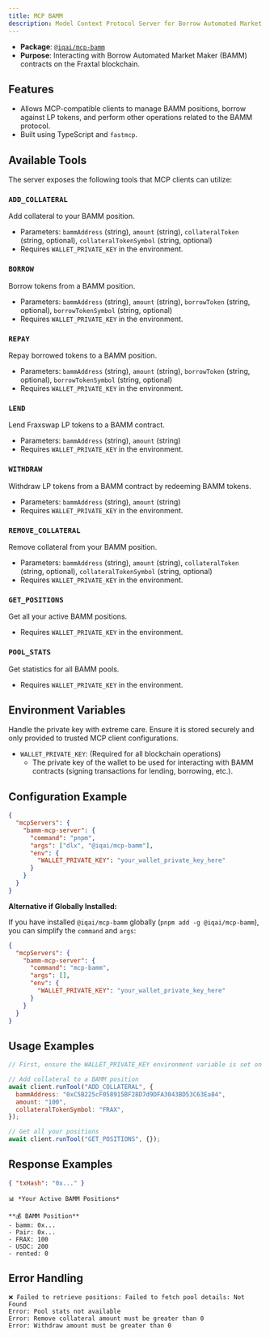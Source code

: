 ```yaml
---
title: MCP BAMM
description: Model Context Protocol Server for Borrow Automated Market Maker
---
```



- **Package**: [`@iqai/mcp-bamm`](https://www.npmjs.com/package/@iqai/mcp-bamm)
- **Purpose**: Interacting with Borrow Automated Market Maker (BAMM) contracts on the Fraxtal blockchain.

## Features

- Allows MCP-compatible clients to manage BAMM positions, borrow against LP tokens, and perform other operations related to the BAMM protocol.
- Built using TypeScript and `fastmcp`.

## Available Tools

The server exposes the following tools that MCP clients can utilize:

### `ADD_COLLATERAL`
Add collateral to your BAMM position.

- Parameters: `bammAddress` (string), `amount` (string), `collateralToken` (string, optional), `collateralTokenSymbol` (string, optional)
- Requires `WALLET_PRIVATE_KEY` in the environment.

### `BORROW`
Borrow tokens from a BAMM position.

- Parameters: `bammAddress` (string), `amount` (string), `borrowToken` (string, optional), `borrowTokenSymbol` (string, optional)
- Requires `WALLET_PRIVATE_KEY` in the environment.

### `REPAY`
Repay borrowed tokens to a BAMM position.

- Parameters: `bammAddress` (string), `amount` (string), `borrowToken` (string, optional), `borrowTokenSymbol` (string, optional)
- Requires `WALLET_PRIVATE_KEY` in the environment.

### `LEND`
Lend Fraxswap LP tokens to a BAMM contract.

- Parameters: `bammAddress` (string), `amount` (string)
- Requires `WALLET_PRIVATE_KEY` in the environment.

### `WITHDRAW`
Withdraw LP tokens from a BAMM contract by redeeming BAMM tokens.

- Parameters: `bammAddress` (string), `amount` (string)
- Requires `WALLET_PRIVATE_KEY` in the environment.

### `REMOVE_COLLATERAL`
Remove collateral from your BAMM position.

- Parameters: `bammAddress` (string), `amount` (string), `collateralToken` (string, optional), `collateralTokenSymbol` (string, optional)
- Requires `WALLET_PRIVATE_KEY` in the environment.

### `GET_POSITIONS`
Get all your active BAMM positions.

- Requires `WALLET_PRIVATE_KEY` in the environment.

### `POOL_STATS`
Get statistics for all BAMM pools.

- Requires `WALLET_PRIVATE_KEY` in the environment.

## Environment Variables

<Callout type="warn" title="Security Note">
Handle the private key with extreme care. Ensure it is stored securely and only provided to trusted MCP client configurations.
</Callout>

- `WALLET_PRIVATE_KEY`: (Required for all blockchain operations)
  - The private key of the wallet to be used for interacting with BAMM contracts (signing transactions for lending, borrowing, etc.).

## Configuration Example

```json
{
  "mcpServers": {
    "bamm-mcp-server": {
      "command": "pnpm",
      "args": ["dlx", "@iqai/mcp-bamm"],
      "env": {
        "WALLET_PRIVATE_KEY": "your_wallet_private_key_here"
      }
    }
  }
}
```

**Alternative if Globally Installed:**

If you have installed `@iqai/mcp-bamm` globally (`pnpm add -g @iqai/mcp-bamm`), you can simplify the `command` and `args`:

```json
{
  "mcpServers": {
    "bamm-mcp-server": {
      "command": "mcp-bamm",
      "args": [],
      "env": {
        "WALLET_PRIVATE_KEY": "your_wallet_private_key_here"
      }
    }
  }
}
```

## Usage Examples

```javascript
// First, ensure the WALLET_PRIVATE_KEY environment variable is set on the server

// Add collateral to a BAMM position
await client.runTool("ADD_COLLATERAL", {
  bammAddress: "0xC5B225cF058915BF28D7d9DFA3043BD53C63Ea84",
  amount: "100",
  collateralTokenSymbol: "FRAX",
});

// Get all your positions
await client.runTool("GET_POSITIONS", {});
```

## Response Examples

```json
{ "txHash": "0x..." }
```

```
📊 *Your Active BAMM Positions*

**💰 BAMM Position**
- bamm: 0x...
- Pair: 0x...
- FRAX: 100
- USDC: 200
- rented: 0
```

## Error Handling

```
❌ Failed to retrieve positions: Failed to fetch pool details: Not Found
Error: Pool stats not available
Error: Remove collateral amount must be greater than 0
Error: Withdraw amount must be greater than 0
```